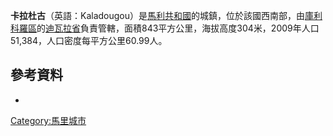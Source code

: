 '''卡拉杜古'''（英語：Kaladougou）是[[马利共和国|馬利共和國]]的城鎮，位於該國西南部，由[[庫利科羅區|庫利科羅區]]的[[迪瓦拉省|迪瓦拉省]]負責管轄，面積843平方公里，海拔高度304米，2009年人口51,384，人口密度每平方公里60.99人。

{{Coord|12|29|N|6|48|W|display=title}}

==參考資料==
*{{cite web|url=http://mali-reforme-telecom.mctmtl.com/previsions.pdf|title=Previsions de desserte des communes pour la periode de 2001-2005|publisher=Mali Reforme Telecom|accessdate=February 9, 2009|deadurl=yes|archiveurl=https://web.archive.org/web/20040829024117/http://mali-reforme-telecom.mctmtl.com/previsions.pdf|archivedate=2004年8月29日}}

{{庫利科羅區}}

[[Category:馬里城市|Category:馬里城市]]


{{Mali-geo-stub}}